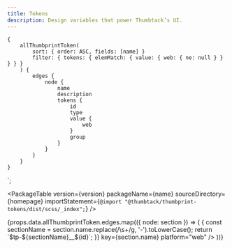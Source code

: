 ```yaml
---
title: Tokens
description: Design variables that power Thumbtack’s UI.
---
```



    {
        allThumbprintToken(
            sort: { order: ASC, fields: [name] }
            filter: { tokens: { elemMatch: { value: { web: { ne: null } } } } }
        ) {
            edges {
                node {
                    name
                    description
                    tokens {
                        id
                        type
                        value {
                            web
                        }
                        group
                    }
                }
            }
        }
    }
`;

<TabNav />

<PackageTable
    version={version}
    packageName={name}
    sourceDirectory={homepage}
    importStatement={`@import "@thumbtack/thumbprint-tokens/dist/scss/_index";`}
/>

<div>
    {props.data.allThumbprintToken.edges.map(({ node: section }) => (
        <TokenSection
            section={section}
            idTransform={id => {
                const sectionName = section.name.replace(/\s+/g, '-').toLowerCase();
                return `$tp-${sectionName}__${id}`;
            }}
            key={section.name}
            platform="web"
        />
    ))}
</div>

